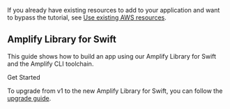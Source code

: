 If you already have existing resources to add to your application and want to bypass the tutorial, see [Use existing AWS resources](/[platform]/start/project-setup/use-existing-resources/).

## Amplify Library for Swift

This guide shows how to build an app using our Amplify Library for Swift and the Amplify CLI toolchain. 

<InternalLinkButton href="/swift/start/project-setup/prerequisites/">
  <span slot="text">Get Started</span>
</InternalLinkButton>

<Callout>

To upgrade from v1 to the new Amplify Library for Swift, you can follow the [upgrade guide](/[platform]/start/project-setup/upgrade-guide/).

</Callout>
